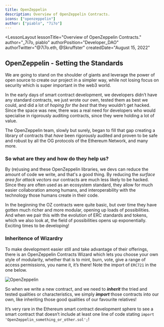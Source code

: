 ```yaml
---
title: OpenZeppelin
description: Overview of OpenZeppelin Contracts.
icons: ["openzeppelin"]
author: ["piablo", "7i7o"]
---
```



<LessonLayout
   lessonTitle="Overview of OpenZeppelin Contracts." 
   author="_7i7o, piablo"
   authorPosition="Developer_DAO"
   authorTwitter="@7i7o.eth, @Skruffster"
   createdDate="August 15, 2022"
>

## OpenZeppelin - Setting the Standards

We are going to stand on the shoulder of giants and leverage the power of open
source to create our project in a simpler way, while not losing focus on
security which is super important in the web3 world.

In the early days of smart contract development, we developers didn’t have any
standard contracts, we just wrote our own, tested them as best we could, and did
a lot of _hoping for the best_ that they wouldn’t get hacked. Since the space
was new, there was a real need for developers who would specialise in rigorously
auditing contracts, since they were holding a lot of value.

The OpenZeppelin team, slowly but surely, began to fill that gap creating a
library of contracts that _have_ been rigorously audited and proven to be safe
and robust by all the OG protocols of the Ethereum Network, and many more.

### So what are they and how do they help us?

By (re)using and these OpenZeppelin libraries, we devs can reduce the amount of
code we write, and that's a good thing. By reducing the _surface area for attack
vectors_ our contracts are much less likely to be hacked. Since they are often
used as an ecosystem standard, they allow for much easier collaboration among
humans, and interoperability with the technology those humans create in their
code.

In the beginning the OZ contracts were quite basic, but over time they have
gotten much richer and more modular, opening up loads of possibilities. And when
we pair this with the evolution of ERC standards and tokens, which we also look
at, the field of possibilities opens up exponentially. Exciting times to be
developing!

### Inheritence of Wizardry

To make development easier still and take advantage of their offerings, there is
an OpenZeppelin Contracts Wizard which lets you choose your own style of modularity,
whether that is to mint, burn, vote, give a range of access permissions, you
name it, it’s there! Note the import of `ERC721` in the one below.

![OpenZeppelin](/assets/lessons/open_zeppelin/ERC721.Ownable.png)

So when we write a new contract, and we need to **_inherit_** the tried and
tested qualities or characteristics, we simply **_import_** those contracts into
our own, like inheriting those good qualities of our favourite relatives!

It’s very rare in the Ethereum smart contract development sphere to see a smart
contract that doesn’t include at least one line of code stating
`import 'OpenZeppelin_something_or_other.sol';`!

</LessonLayout>
